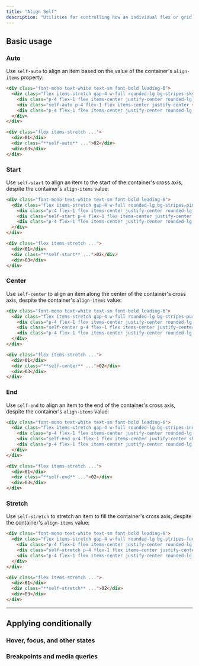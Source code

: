```yaml
---
title: "Align Self"
description: "Utilities for controlling how an individual flex or grid item is positioned along its container's cross axis."
---
```




## Basic usage

### Auto

Use `self-auto` to align an item based on the value of the container's `align-items` property:

```html {{ mode: 'example' }}
<div class="font-mono text-white text-sm font-bold leading-6">
  <div class="flex items-stretch gap-4 w-full rounded-lg bg-stripes-sky h-24">
    <div class="p-4 flex-1 flex items-center justify-center rounded-lg bg-sky-300 dark:bg-sky-800 dark:text-sky-500">01</div>
    <div class="self-auto p-4 flex-1 flex items-center justify-center shadow-lg rounded-lg bg-sky-500">02</div>
    <div class="p-4 flex-1 flex items-center justify-center rounded-lg bg-sky-300 dark:bg-sky-800 dark:text-sky-500">03</div>
  </div>
</div>
```

```html
<div class="flex items-stretch ...">
  <div>01</div>
  <div class="**self-auto** ...">02</div>
  <div>03</div>
</div>
```

### Start

Use `self-start` to align an item to the start of the container's cross axis, despite the container's `align-items` value:

```html {{ mode: 'example' }}
<div class="font-mono text-white text-sm font-bold leading-6">
  <div class="flex items-stretch gap-4 w-full rounded-lg bg-stripes-pink h-24">
    <div class="p-4 flex-1 flex items-center justify-center rounded-lg bg-pink-300 dark:bg-pink-800 dark:text-pink-400">01</div>
    <div class="self-start p-4 flex-1 flex items-center justify-center shadow-lg rounded-lg bg-pink-500">02</div>
    <div class="p-4 flex-1 flex items-center justify-center rounded-lg bg-pink-300 dark:bg-pink-800 dark:text-pink-400">03</div>
  </div>
</div>
```

```html
<div class="flex items-stretch ...">
  <div>01</div>
  <div class="**self-start** ...">02</div>
  <div>03</div>
</div>
```

### Center

Use `self-center` to align an item along the center of the container's cross axis, despite the container's `align-items` value:

```html {{ mode: 'example' }}
<div class="font-mono text-white text-sm font-bold leading-6">
  <div class="flex items-stretch gap-4 w-full rounded-lg bg-stripes-purple h-24">
    <div class="p-4 flex-1 flex items-center justify-center rounded-lg bg-purple-300 dark:bg-purple-800 dark:text-purple-400">01</div>
    <div class="self-center p-4 flex-1 flex items-center justify-center shadow-lg rounded-lg bg-purple-500">02</div>
    <div class="p-4 flex-1 flex items-center justify-center rounded-lg bg-purple-300 dark:bg-purple-800 dark:text-purple-400">03</div>
  </div>
</div>
```

```html
<div class="flex items-stretch ...">
  <div>01</div>
  <div class="**self-center** ...">02</div>
  <div>03</div>
</div>
```

### End

Use `self-end` to align an item to the end of the container's cross axis, despite the container's `align-items` value:

```html {{ mode: 'example' }}
<div class="font-mono text-white text-sm font-bold leading-6">
  <div class="flex items-stretch gap-4 w-full rounded-lg bg-stripes-indigo h-24">
    <div class="p-4 flex-1 flex items-center justify-center rounded-lg bg-indigo-300 dark:bg-indigo-800 dark:text-indigo-400">01</div>
    <div class="self-end p-4 flex-1 flex items-center justify-center shadow-lg rounded-lg bg-indigo-500">02</div>
    <div class="p-4 flex-1 flex items-center justify-center rounded-lg bg-indigo-300 dark:bg-indigo-800 dark:text-indigo-400">03</div>
  </div>
</div>
```

```html
<div class="flex items-stretch ...">
  <div>01</div>
  <div class="**self-end** ...">02</div>
  <div>03</div>
</div>
```

### Stretch

Use `self-stretch` to stretch an item to fill the container's cross axis, despite the container's `align-items` value:

```html {{ mode: 'example' }}
<div class="font-mono text-white text-sm font-bold leading-6">
  <div class="flex items-stretch gap-4 w-full rounded-lg bg-stripes-fuchsia h-24">
    <div class="p-4 flex-1 flex items-center justify-center rounded-lg bg-fuchsia-300 dark:bg-fuchsia-800 dark:text-fuchsia-400">01</div>
    <div class="self-stretch p-4 flex-1 flex items-center justify-center shadow-lg rounded-lg bg-fuchsia-500">02</div>
    <div class="p-4 flex-1 flex items-center justify-center rounded-lg bg-fuchsia-300 dark:bg-fuchsia-800 dark:text-fuchsia-400">03</div>
  </div>
</div>
```

```html
<div class="flex items-stretch ...">
  <div>01</div>
  <div class="**self-stretch** ...">02</div>
  <div>03</div>
</div>
```

---

## <Heading ignore>Applying conditionally</Heading>

### <Heading ignore>Hover, focus, and other states</Heading>

<HoverFocusAndOtherStates defaultClass="self-auto" featuredClass="self-end" />

### <Heading ignore>Breakpoints and media queries</Heading>

<BreakpointsAndMediaQueries defaultClass="self-auto" featuredClass="self-end" />
